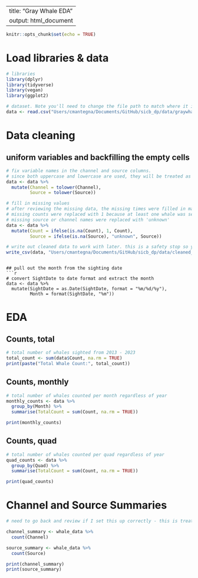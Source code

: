 
---
title: "Gray Whale EDA"
output: html_document
---

```r
knitr::opts_chunk$set(echo = TRUE)
```

# Load libraries & data

```r

# libraries
library(dplyr)
library(tidyverse)
library(vegan)
library(ggplot2)

# dataset. Note you'll need to change the file path to match where it is on your computer
data <- read.csv("Users/cmantegna/Documents/GitHub/sicb_dp/data/graywhales.csv")

```

# Data cleaning
## uniform variables and backfilling the empty cells
```r

# fix variable names in the channel and source columns. 
# since both uppercase and lowercase are used, they will be treated as unique cases, this step stops that from happening. The 'dplyr' package does this.
data <- data %>%
  mutate(Channel = tolower(Channel),
         Source = tolower(Source))

# fill in missing values
# after reviewing the missing data, the missing times were filled in manually with 0:00. 
# missing counts were replaced with 1 because at least one whale was seen to report it.
# missing source or channel names were replaced with 'unknown'
data <- data %>%
  mutate(Count = ifelse(is.na(Count), 1, Count),
         Source = ifelse(is.na(Source), "unknown", Source))

# write out cleaned data to work with later. this is a safety stop so you don't have to keep doing it.
write_csv(data, "Users/cmantegna/Documents/GitHub/sicb_dp/data/cleaned_data.csv")

```

```

## pull out the month from the sighting date
```r

# convert SightDate to date format and extract the month
data <- data %>%
  mutate(SightDate = as.Date(SightDate, format = "%m/%d/%y"),
         Month = format(SightDate, "%m"))

```

# EDA
## Counts, total

```r

# total number of whales sighted from 2013 - 2023
total_count <- sum(data$Count, na.rm = TRUE)
print(paste("Total Whale Count:", total_count))

```

## Counts, monthly

```r

# total number of whales counted per month regardless of year
monthly_counts <- data %>%
  group_by(Month) %>%
  summarise(TotalCount = sum(Count, na.rm = TRUE))

print(monthly_counts)

```

## Counts, quad

```r

# total number of whales counted per quad regardless of year
quad_counts <- data %>%
  group_by(Quad) %>%
  summarise(TotalCount = sum(Count, na.rm = TRUE))

print(quad_counts)

```

# Channel and Source Summaries

```r

# need to go back and review if I set this up correctly - this is treating these like independent variables, not dependent...

channel_summary <- whale_data %>%
  count(Channel)

source_summary <- whale_data %>%
  count(Source)

print(channel_summary)
print(source_summary)

```

